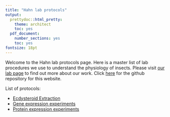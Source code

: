 ```yaml
---
title: "Hahn lab protocols"
output:
  prettydoc::html_pretty:
    theme: architect
    toc: yes
  pdf_document:
    number_sections: yes
    toc: yes
fontsize: 18pt
---
```


Welcome to the Hahn lab protocols page. Here is a master list of lab procedures we use to understand the physiology of insects. Please visit [our lab page](http://entomology.ifas.ufl.edu/hahn/lab/) to find out more about our work. Click [here](https://github.com/adnguyen/Hahn_lab_protocols) for the github repository for this website.  


List of protocols: 

* [Ecdysteroid Extraction](2018-01-08_ecdysteroid_extraction.html)
* [Gene expression experiments](2018-01-09_Chao_gxp_experiments.html)
* [Protein expression experiments](2018-01-09_protein_expression_experiments.html)

